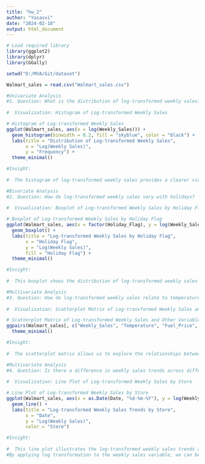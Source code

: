 ```yaml
---
title: "hw_2"
author: "Yasasvi"
date: "2024-02-18"
output: html_document
---
```


```r

# Load required library
library(ggplot2)
library(dplyr)
library(GGally)

setwd("D:/MVA/Git/dataset")

Walmart_sales = read.csv("Walmart_sales.csv")

#Univariate Analysis
#1. Question: What is the distribution of log-transformed weekly sales?
  
#  Visualization: Histogram of Log-transformed Weekly Sales

# Histogram of Log-transformed Weekly Sales
ggplot(Walmart_sales, aes(x = log(Weekly_Sales))) +
  geom_histogram(binwidth = 0.2, fill = "skyblue", color = "black") +
  labs(title = "Distribution of Log-transformed Weekly Sales",
       x = "Log(Weekly Sales)",
       y = "Frequency") +
  theme_minimal()

#Insight:
  
#  The histogram of log-transformed weekly sales provides a clearer view of the distribution compared to the original exponential scale.

```
```r
#Bivariate Analysis
#2. Question: How do log-transformed weekly sales vary with holidays?
  
#  Visualization: Boxplot of Log-transformed Weekly Sales by Holiday Flag

# Boxplot of Log-transformed Weekly Sales by Holiday Flag
ggplot(Walmart_sales, aes(x = factor(Holiday_Flag), y = log(Weekly_Sales), fill = factor(Holiday_Flag))) +
  geom_boxplot() +
  labs(title = "Log-transformed Weekly Sales by Holiday Flag",
       x = "Holiday Flag",
       y = "Log(Weekly Sales)",
       fill = "Holiday Flag") +
  theme_minimal()

#Insight:
  
#  This boxplot shows the distribution of log-transformed weekly sales by holiday flag. We can observe differences in sales distribution between weeks with and without holidays.
```
```r
#Multivariate Analysis
#3. Question: How do log-transformed weekly sales relate to temperature, fuel price, CPI, and unemployment rate?
  
#  Visualization: Scatterplot Matrix of Log-transformed Weekly Sales and Other Variables

# Scatterplot Matrix of Log-transformed Weekly Sales and Other Variables
ggpairs(Walmart_sales[, c("Weekly_Sales", "Temperature", "Fuel_Price", "CPI", "Unemployment")]) +
  theme_minimal()

#Insight:
  
#  The scatterplot matrix allows us to explore the relationships between log-transformed weekly sales and other variables, helping to identify potential correlations or patterns.
```
```r
#Multivariate Analysis
#4. Question: Is there a difference in weekly sales trends across different stores?
  
#  Visualization: Line Plot of Log-transformed Weekly Sales by Store

# Line Plot of Log-transformed Weekly Sales by Store
ggplot(Walmart_sales, aes(x = as.Date(Date, "%d-%m-%Y"), y = log(Weekly_Sales), color = factor(Store))) +
  geom_line() +
  labs(title = "Log-transformed Weekly Sales Trends by Store",
       x = "Date",
       y = "Log(Weekly Sales)",
       color = "Store")

#Insight:
  
#  This line plot illustrates the log-transformed weekly sales trends across different stores over time, providing insights into variations in sales performance among stores.
#By applying log transformation to the weekly sales variable, we can better handle its exponential nature and conduct meaningful exploratory data analysis to understand the dataset more effectively.
```
